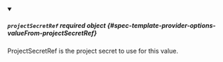 


<details className="config-field" data-expandable="true" open>
<summary>

##### `projectSecretRef` <span className="config-field-required" data-required="false">required</span> <span className="config-field-type">object</span> <span className="config-field-default"></span> <span className="config-field-enum"></span> {#spec-template-provider-options-valueFrom-projectSecretRef}

ProjectSecretRef is the project secret to use for this value.

</summary>

<PartialProjectSecretRefreference />


</details>
